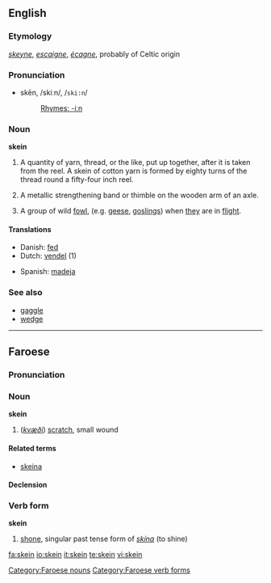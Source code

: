 ==English==

===Etymology===
{{OE.}} ''[[skeyne]]'', {{OF.}} ''[[escaigne]]'', {{F.}} ''[[écagne]]'', probably of Celtic origin

===Pronunciation===
*skēn, /skiːn/, /<tt>ski:n</tt>/
*:[[Rhymes:English:-iːn|Rhymes: -iːn]]

{{webster}}

===Noun===
'''skein'''

# A quantity of yarn, thread, or the like, put up together, after it is taken from the reel.  A skein of cotton yarn is formed by eighty turns of the thread round a fifty-four inch reel.
# {{italbrac-colon|Wagon Making}} A metallic strengthening band or thimble on the wooden arm of an axle.
# {{italbrac-colon|zoology|provincial England}} A group of wild [[fowl]], (e.g. [[goose|geese]], [[gosling]]s) when [[they]] are in [[flight]].

====Translations====
{{top}}
*Danish: [[fed]] {{n}}
*Dutch: [[vendel]] {{n}} (1)
{{mid}}
*Spanish: [[madeja]] {{f}}
{{bottom}}

===See also===
*[[gaggle]]
*[[wedge]]

----

==Faroese==

===Pronunciation===
{{IPA|[ʃain]}}

===Noun===
'''skein''' {{f}}

# (''[[kvæði]]'') [[scratch]], small wound

====Related terms====
*{{i-c|common}} [[skeina]]

====Declension====
{{fo-decl-noun-f2|skein}}

===Verb form===
'''skein'''

# [[shone]], singular past tense form of ''[[skína]]'' (to shine)

[[Category:Faroese nouns]]
[[Category:Faroese verb forms]]

[[fa:skein]]
[[io:skein]]
[[it:skein]]
[[te:skein]]
[[vi:skein]]